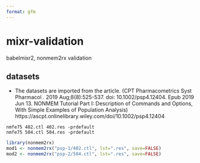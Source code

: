 ```yaml
---
format: gfm
---
```


# mixr-validation

babelmixr2, nonmem2rx validation

## datasets

-   The datasets are imported from the article. (CPT Pharmacometrics Syst Pharmacol . 2019 Aug;8(8):525-537. doi: 10.1002/psp4.12404. Epub 2019 Jun 13. NONMEM Tutorial Part I: Description of Commands and Options, With Simple Examples of Population Analysis) https://ascpt.onlinelibrary.wiley.com/doi/10.1002/psp4.12404

```         
nmfe75 402.ctl 402.res -prdefault
nmfe75 504.ctl 504.res -prdefault
```

```r
library(nonmem2rx)
mod1 <- nonmem2rx("psp-1/402.ctl", lst=".res", save=FALSE)
mod2 <- nonmem2rx("psp-2/504.ctl", lst=".res", save=FALSE)
```
